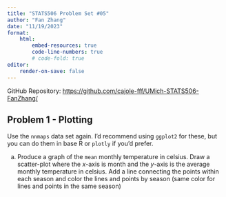 ```yaml
---
title: "STATS506 Problem Set #05"
author: "Fan Zhang"
date: "11/19/2023"
format:
    html:
        embed-resources: true 
        code-line-numbers: true
        # code-fold: true
editor: 
    render-on-save: false 
---
```


GitHub Repository: [https://github.com/cajole-fff/UMich-STATS506-FanZhang/](https://github.com/cajole-fff/UMich-STATS506-FanZhang/)

## Problem 1 - Plotting 

Use the `nnmaps` data set again. I'd recommend using `ggplot2` for these, but you can do them in base R or `plotly` if you'd prefer.

a. Produce a graph of the `mean` monthly temperature in celsius. Draw a scatter-plot where the $x$-axis is month and the $y$-axis is the average monthly temperature in celsius. Add a line connecting the points within each season and color the lines and points by season (same color for lines and points in the same season)